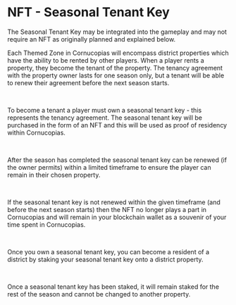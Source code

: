 # NFT - Seasonal Tenant Key 

<div className="note-box warning transparent">
  The Seasonal Tenant Key may be integrated into the gameplay and may not require an NFT as originally planned and explained below.
</div>

Each Themed Zone in Cornucopias will encompass district properties which have the ability to be rented by other players. When a player rents a property, they become the tenant of the property. The tenancy agreement with the property owner lasts for one season only, but a tenant will be able to renew their agreement before the next season starts.

</br>

To become a tenant a player must own a seasonal tenant key - this represents the tenancy agreement. The seasonal tenant key will be purchased in the form of an NFT and this will be used as proof of residency within Cornucopias.

</br>

After the season has completed the seasonal tenant key can be renewed (if the owner permits) within a limited timeframe to ensure the player can remain in their chosen property.

</br>

If the seasonal tenant key is not renewed within the given timeframe (and before the next season starts) then the NFT no longer plays a part in Cornucopias and will remain in your blockchain wallet as a souvenir of your time spent in Cornucopias.

</br>

Once you own a seasonal tenant key, you can become a resident of a district by staking your seasonal tenant key onto a district property.

</br>

Once a seasonal tenant key has been staked, it will remain staked for the rest of the season and cannot be changed to another property.
